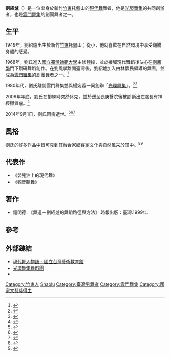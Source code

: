 {{expand|time=2016-12-27T23:44:19+00:00}}
{{refimprove|time=2016-12-27T23:44:19+00:00}}
{{Infobox person
| name          = 劉紹爐
| image         = 
| alt           = 
| caption       = 
| birth_name    = 
| birth_date    =  1949年
| birth_place   = 新竹市[[竹東|竹東區]]托盤山
| death_date    =  2014年9月1日
| death_place   = 
| nationality   ={{ROC}}
| other_names   = 
| alma_mater = 
| occupation    = 現代舞舞者
| years_active  = 
| known_for     =創立光環舞集
| notable_works = 《嬰兒油上的現代舞》、《觀音聽舞》
| children =  
| parents =  
| relatives =  
| family = 
| awards = 
*第十九屆中興文藝獎章 (2006年)
*第二屆[[國家文藝獎#新制|國家文藝獎]] (2012年)
*中華民國[[褒揚令|褒揚令]] (2014年)
| educate = 
* 國立臺灣師範大學教育學士 (1974年)
* 阿爾文·艾利美國舞蹈劇場學員結業 (1986年)
* 紐約大學舞蹈藝術碩士 (1992年)
| past = 
*哥倫比亞大學巴納學院舞蹈系客座編舞家 (1992-1994)
| spouse =楊宛蓉 (1977-2014)  
}}
'''劉紹爐'''（{{Bd|1949年||2014年|9月1日|catIdx=L劉}}）是一位出身於新竹[[竹東鎮|竹東]]托盤山的[[現代舞|現代舞]]舞者，他是[[光環舞集|光環舞集]]的共同創辦者，也是[[雲門舞集|雲門舞集]]的創團舞者之一。

== 生平 ==
1949年，劉紹爐出生於新竹[[竹東鎮|竹東]]托盤山；從小，他就喜歡在自然環境中享受翻騰身體的感覺。

1968年，劉氏進入[[國立臺灣師範大學|國立臺灣師範大學]]主修體操，並於接觸現代舞蹈後決心在[[劉鳳學|劉鳳學]]門下鑽研舞蹈創作。在劉鳳學離開臺灣後，劉紹爐加入由林懷民領導的舞團，並成為[[雲門舞集|雲門舞集]]的創團舞者之一。<ref>{{Cite web|url=http://tdcircle.org.tw/page3/super_pages.php?ID=page32|title=劉紹爐生平與理念 - 光環舞集舞蹈團|accessdate=2017-02-07|work=tdcircle.org.tw|language=zh-tw|archive-url=https://web.archive.org/web/20170207033629/http://tdcircle.org.tw/page3/super_pages.php?ID=page32|archive-date=2017-02-07|dead-url=yes}}</ref>

1980年代，劉氏離開雲門舞集並與楊宛蓉一同創辦「[[光環舞集|光環舞集]]」。<ref>{{Cite web|url=http://fruit.pts.org.tw/~prgweb2/perf_art/ryrt/ddar.htm|title=劉紹爐|accessdate=2016-12-27|work=fruit.pts.org.tw|archive-date=2016-12-27|archive-url=https://web.archive.org/web/20161227193251/http://fruit.pts.org.tw/~prgweb2/perf_art/ryrt/ddar.htm|dead-url=no}}</ref><ref>{{Cite news|url=https://tw.news.yahoo.com/%E5%85%89%E7%92%B0%E8%88%9E%E9%9B%86%E5%8A%89%E7%B4%B9%E7%88%90-%E7%94%A8%E8%BA%AB%E9%AB%94%E5%92%8C%E8%81%B2%E9%9F%B3%E6%8C%87%E5%B0%8E%E7%B7%B4%E8%88%9E.html|title=光環舞集劉紹爐　用身體和聲音指導練舞|newspaper=Yahoo奇摩新聞|accessdate=2016-12-27|archive-date=2016-12-28|archive-url=https://web.archive.org/web/20161228033708/https://tw.news.yahoo.com/%E5%85%89%E7%92%B0%E8%88%9E%E9%9B%86%E5%8A%89%E7%B4%B9%E7%88%90-%E7%94%A8%E8%BA%AB%E9%AB%94%E5%92%8C%E8%81%B2%E9%9F%B3%E6%8C%87%E5%B0%8E%E7%B7%B4%E8%88%9E.html|dead-url=no}}</ref>

2009年年底，劉氏在排練時突然休克，並於送至長庚醫院後被診斷出左腦長有神經膠質瘤。<ref>{{Cite web|url=http://newnet.tw/Newsletter/Comment.aspx?Iinfo=5&iNumber=1440|title=新網專題 腦瘤復健成功 劉紹爐"身.音"創作舞碼見證重生奇蹟|accessdate=2016-12-27|work=newnet.tw|archive-date=2016-12-27|archive-url=https://web.archive.org/web/20161227194453/http://newnet.tw/Newsletter/Comment.aspx?Iinfo=5&iNumber=1440|dead-url=no}}</ref>

2014年9月1日，劉氏因病逝世。<ref>{{Cite web|url=http://hkp.nctu.edu.tw/HakkaPeople/article/7230|title=劉紹爐 　台灣水牛　勤耕舞動的田|accessdate=2016-12-27|last=Tsai|first=Will|work=新客家人群像|archive-date=2016-12-27|archive-url=https://web.archive.org/web/20161227192225/http://hkp.nctu.edu.tw/HakkaPeople/article/7230|dead-url=no}}</ref><ref>{{Cite web|url=http://news.sina.com.tw/magazine/article/14194-1.html|title=相信您還是會繼續在天堂練舞-PAR表演藝術-雜誌-新浪新聞中心|accessdate=2016-12-27|work=news.sina.com.tw|archive-date=2016-12-27|archive-url=https://web.archive.org/web/20161227194647/http://news.sina.com.tw/magazine/article/14194-1.html|dead-url=no}}</ref><ref>{{Cite web|url=http://www.safulakart.com/tc_liu.htm|title=關於劉紹爐|accessdate=2017-02-07|work=www.safulakart.com|archive-date=2008-08-03|archive-url=https://web.archive.org/web/20080803113848/http://www.safulakart.com/tc_liu.htm|dead-url=no}}</ref>

== 風格 ==
劉氏的許多作品中皆可見到其融合家鄉[[客家文化|客家文化]]與自然風采於其中。<ref>{{Cite web|url=http://tdcircle.org.tw/page3/super_pages.php?ID=page33|title=劉紹爐作品客家元素 - 光環舞集舞蹈團|accessdate=2017-02-07|work=tdcircle.org.tw|language=zh-tw|archive-url=https://web.archive.org/web/20170207113511/http://tdcircle.org.tw/page3/super_pages.php?ID=page33|archive-date=2017-02-07|dead-url=yes}}</ref><ref>{{Cite web|url=http://tdcircle.org.tw/page36/news_vd.php?Sn=12|title=公告：【編舞家的話】1975公里的運轉 - 光環舞集舞蹈團|accessdate=2017-02-07|work=tdcircle.org.tw|language=zh-tw|archive-url=https://web.archive.org/web/20170207034658/http://tdcircle.org.tw/page36/news_vd.php?Sn=12|archive-date=2017-02-07|dead-url=yes}}</ref>

== 代表作 ==
* 《嬰兒油上的現代舞》
* 《觀音聽舞》

== 著作 ==
* 鍾明德 .《舞道－劉紹爐的舞蹈路徑與方法》.時報出版：臺灣.1999年.{{ISBN|9789571329864}}

== 參考 ==
{{reflist|2}}

== 外部鏈結 ==
*[http://web.arte.gov.tw/mdance/b/taiwan/4/intro.htm 現代舞人物誌 - 國立台灣藝術教育館]{{Wayback|url=http://web.arte.gov.tw/mdance/b/taiwan/4/intro.htm |date=20161227192748 }}
*[https://web.archive.org/web/20161227193611/http://tdcircle.org.tw/main.php 光環舞集舞蹈團]
*{{Facebook|光環舞集-354626890880/|光環舞集}}

{{DEFAULTSORT:Liu, Shaolu}}
[[Category:竹東人|Category:竹東人]]
[[Category:刘姓|Shaolu]]
[[Category:臺灣男舞者|Category:臺灣男舞者]]
[[Category:雲門舞集|Category:雲門舞集]]
[[Category:國家文藝獎得主|Category:國家文藝獎得主]]